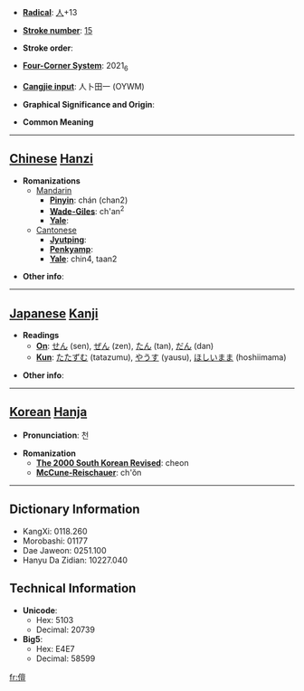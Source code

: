 * '''[[Wiktionary:Chinese radical index| Radical]]''': [[Wiktionary:Chinese radical index 人|人]]+13

* '''[[Wiktionary:Chinese total strokes index|Stroke number]]''': [[Wiktionary:Chinese total strokes index 15|15]]

* '''Stroke order''': 

* '''[[Wiktionary:Chinese four corner index|Four-Corner System]]''': 2021<sub>6</sub>

* '''[[Wiktionary:Chinese Cangjie index|Cangjie input]]''': 人卜田一 (OYWM)

* '''Graphical Significance and Origin''': 

* '''Common Meaning'''

----

== [[Chinese]] [[Hanzi]] ==

* '''Romanizations'''
** [[Mandarin]]
*** '''[[Pinyin]]''': chán (chan2)
*** '''[[Wade-Giles]]''': ch'an<sup>2</sup>
*** '''[[Yale]]''': 
**[[Cantonese]]
***'''[[Jyutping]]''':
***'''[[Penkyamp]]''': 
***'''[[Yale]]''': chin4, taan2

* '''Other info''': 

----

== [[Japanese]] [[Kanji]] ==

* '''Readings'''
** '''[[On]]''': [[せん]] (sen), [[ぜん]] (zen), [[たん]] (tan), [[だん]] (dan)
** '''[[Kun]]''': [[たたずむ]] (tatazumu), [[やうす]] (yausu), [[ほしいまま]] (hoshiimama)

* '''Other info''':  

----

== [[Korean]] [[Hanja]] ==

* '''Pronunciation''': 천

* '''Romanization'''
** '''[[The 2000 South Korean Revised Romanization|The 2000 South Korean Revised]]''': cheon
** '''[[McCune-Reischauer]]''': ch'ŏn

----

== Dictionary Information ==

* KangXi: 0118.260
* Morobashi: 01177
* Dae Jaweon: 0251.100
* Hanyu Da Zidian: 10227.040

== Technical Information ==

* '''Unicode''':
** Hex: 5103
** Decimal: 20739
* '''Big5''':
** Hex: E4E7
** Decimal: 58599

[[fr:儃]]